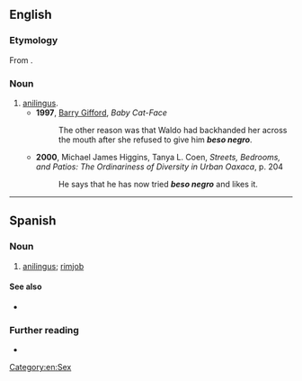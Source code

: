==English==

===Etymology===
From {{der|en|es|beso negro||black kiss}}.

===Noun===
{{en-noun|-|head=beso negro}}

# [[anilingus]].
#* '''1997''', [[w:Barry Gifford|Barry Gifford]], ''Baby Cat-Face''
#*: The other reason was that Waldo had backhanded her across the mouth after she refused to give him '''''beso negro'''''.
#* '''2000''', Michael James Higgins, Tanya L. Coen, ''Streets, Bedrooms, and Patios: The Ordinariness of Diversity in Urban Oaxaca'', p. 204
#*: He says that he has now tried '''''beso negro''''' and likes it.

[[Category:en:Sex]]

----

==Spanish==

===Noun===
{{es-noun|m}}

# {{lb|es|colloquial}} [[anilingus]]; [[rimjob]]
#: {{syn|es|anilingus}}

====See also====
* {{l|es|lamer el culo}}

===Further reading===
* {{R:es:DRAE}}
{{C|es|Sex}}